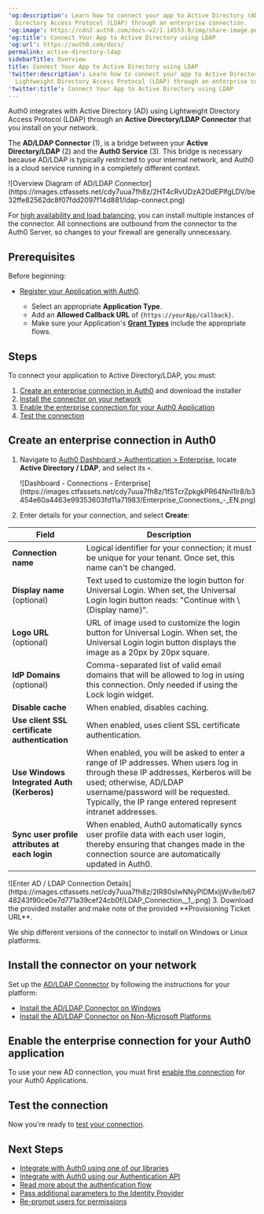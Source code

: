 ---
'og:description': Learn how to connect your app to Active Directory (AD) using Lightweight
  Directory Access Protocol (LDAP) through an enterprise connection.
'og:image': https://cdn2.auth0.com/docs-v2/1.14553.0/img/share-image.png
'og:title': Connect Your App to Active Directory using LDAP
'og:url': https://auth0.com/docs/
permalink: active-directory-ldap
sidebarTitle: Overview
title: Connect Your App to Active Directory using LDAP
'twitter:description': Learn how to connect your app to Active Directory (AD) using
  Lightweight Directory Access Protocol (LDAP) through an enterprise connection.
'twitter:title': Connect Your App to Active Directory using LDAP
---
Auth0 integrates with Active Directory (AD) using Lightweight Directory Access Protocol (LDAP) through an **Active Directory/LDAP Connector** that you install on your network.

The **AD/LDAP Connector** (1), is a bridge between your **Active Directory/LDAP** (2) and the **Auth0 Service** (3). This bridge is necessary because AD/LDAP is typically restricted to your internal network, and Auth0 is a cloud service running in a completely different context.

<Frame>![Overview Diagram of AD/LDAP Connector](https://images.ctfassets.net/cdy7uua7fh8z/2HT4cRvUDzA2OdEPlfgLDV/be32ffe82562dc8f07fdd2097f14d881/ldap-connect.png)</Frame>

For [high availability and load balancing](/docs/authenticate/identity-providers/enterprise-identity-providers/active-directory-ldap/ad-ldap-connector/ad-ldap-high-availability), you can install multiple instances of the connector. All connections are outbound from the connector to the Auth0 Server, so changes to your firewall are generally unnecessary.

## Prerequisites

Before beginning:

* [Register your Application with Auth0](/docs/get-started/auth0-overview/create-applications).

  + Select an appropriate **Application Type**.
  + Add an **Allowed Callback URL** of `{https://yourApp/callback}`.
  + Make sure your Application's [**Grant Types**](/docs/get-started/applications/update-grant-types) include the appropriate flows.

## Steps

To connect your application to Active Directory/LDAP, you must:

1. [Create an enterprise connection in Auth0](#create-an-enterprise-connection-in-auth0) and download the installer
2. [Install the connector on your network](#install-the-connector-on-your-network)
3. [Enable the enterprise connection for your Auth0 Application](#enable-the-enterprise-connection-for-your-auth0-application)
4. [Test the connection](#test-the-connection)

## Create an enterprise connection in Auth0

1. Navigate to [Auth0 Dashboard > Authentication > Enterprise](https://manage.auth0.com/#/connections/enterprise), locate **Active Directory / LDAP**, and select its `+`.

   <Frame>![Dashboard - Connections - Enterprise](https://images.ctfassets.net/cdy7uua7fh8z/1fSTcrZpkgkPR64NnI1lr8/b3454e60a4463e99353603fd11a71983/Enterprise_Connections_-_EN.png)</Frame>
2. Enter details for your connection, and select **Create**:

<table class="table"><thead>
<tr>
<th>Field</th>
<th>Description</th>
</tr>
</thead>
<tbody>
<tr>
<td><strong>Connection name</strong></td>
<td>Logical identifier for your connection; it must be unique for your tenant. Once set, this name can't be changed.</td>
</tr>
<tr>
<td><strong>Display name</strong> (optional)</td>
<td>Text used to customize the login button for Universal Login. When set, the Universal Login login button reads: "Continue with \{Display name}".</td>
</tr>
<tr>
<td><strong>Logo URL</strong> (optional)</td>
<td>URL of image used to customize the login button for Universal Login. When set, the Universal Login login button displays the image as a 20px by 20px square.</td>
</tr>
<tr>
<td><strong>IdP Domains</strong> (optional)</td>
<td>Comma-separated list of valid email domains that will be allowed to log in using this connection. Only needed if using the Lock login widget.</td>
</tr>
<tr>
<td><strong>Disable cache</strong></td>
<td>When enabled, disables caching.</td>
</tr>
<tr>
<td><strong>Use client SSL certificate authentication</strong></td>
<td>When enabled, uses client SSL certificate authentication.</td>
</tr>
<tr>
<td><strong>Use Windows Integrated Auth (Kerberos)</strong></td>
<td>When enabled, you will be asked to enter a range of IP addresses. When users log in through these IP addresses, Kerberos will be used; otherwise, AD/LDAP username/password will be requested. Typically, the IP range entered represent intranet addresses.</td>
</tr>
<tr>
<td><strong>Sync user profile attributes at each login</strong></td>
<td>When enabled, Auth0 automatically syncs user profile data with each user login, thereby ensuring that changes made in the connection source are automatically updated in Auth0.</td>
</tr>
</tbody>
</table>

   <Frame>![Enter AD / LDAP Connection Details](https://images.ctfassets.net/cdy7uua7fh8z/2IR80sIwNNyPlDMxIjWv8e/b6748243f90ce0e7d771a39cef24cb0f/LDAP_Connection__1_.png)</Frame>
3. Download the provided installer and make note of the provided **Provisioning Ticket URL**.

<Callout icon="file-lines" color="#0EA5E9" iconType="regular">

We ship different versions of the connector to install on Windows or Linux platforms.

</Callout>

## Install the connector on your network

Set up the [AD/LDAP Connector](/docs/authenticate/identity-providers/enterprise-identity-providers/active-directory-ldap/ad-ldap-connector) by following the instructions for your platform:

* [Install the AD/LDAP Connector on Windows](/docs/authenticate/identity-providers/enterprise-identity-providers/active-directory-ldap/ad-ldap-connector/install-configure-ad-ldap-connector)
* [Install the AD/LDAP Connector on Non-Microsoft Platforms](/docs/authenticate/identity-providers/enterprise-identity-providers/active-directory-ldap/ad-ldap-connector/install-configure-ad-ldap-connector)

## Enable the enterprise connection for your Auth0 application

To use your new AD connection, you must first [enable the connection](/docs/authenticate/identity-providers/enterprise-identity-providers/enable-enterprise-connections) for your Auth0 Applications.

## Test the connection

Now you're ready to [test your connection](/docs/authenticate/identity-providers/enterprise-identity-providers/test-enterprise-connections).

## Next Steps

* [Integrate with Auth0 using one of our libraries](/docs/libraries)
* [Integrate with Auth0 using our Authentication API](https://auth0.com/docs/api/authentication)
* [Read more about the authentication flow](/docs/get-started/authentication-and-authorization-flow)
* [Pass additional parameters to the Identity Provider](/docs/authenticate/identity-providers/pass-parameters-to-idps)
* [Re-prompt users for permissions](/docs/authenticate/identity-providers/social-identity-providers/reprompt-permissions)